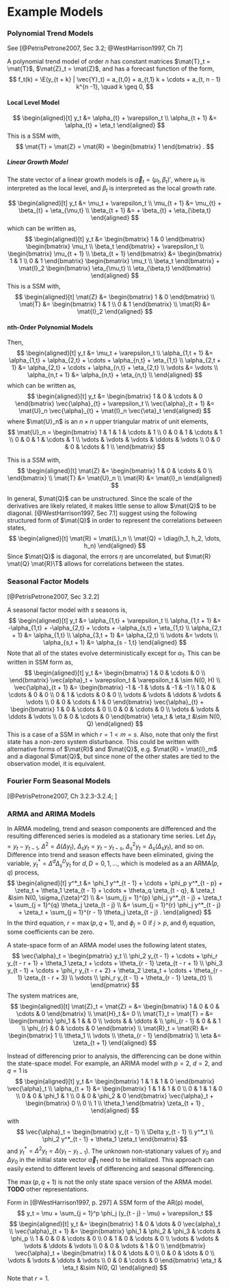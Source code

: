 # Example Models


### Polynomial Trend Models

See [@PetrisPetrone2007, Sec 3.2; @WestHarrison1997, Ch 7]

A polynomial trend model of order $n$ has constant matrices $\mat{T}_t = \mat{T}$, $\mat{Z}_t = \mat{Z}$, and has a forecast function of the form,
$$
f_t(k) = \E(y_{t + k} | \vec{Y}_t) = a_{t,0} + a_{t,1} k + \cdots + a_{t, n - 1} k^{n -1}, \quad k \geq 0,
$$

#### Local Level Model

$$
\begin{aligned}[t]
y_t &= \alpha_{t} + \varepsilon_t \\
\alpha_{t + 1} &= \alpha_{t} + \eta_t
\end{aligned}
$$
This is a SSM with,
$$
\mat{T} = \mat{Z} = \mat{R} = \begin{bmatrix} 1 \end{bmatrix} .
$$

##### Linear Growth Model

The state vector of a linear growth models is $\vec{\alpha}_t = (\mu_t, \beta_t)'$,
where $\mu_t$ is interpreted as the local level, and $\beta_t$ is interpreted as the local growth rate.

$$
\begin{aligned}[t]
y_t &= \mu_t + \varepsilon_t \\
\mu_{t + 1} &= \mu_{t} + \beta_{t} + \eta_{\mu,t} \\
\beta_{t + 1} &= + \beta_{t} + \eta_{\beta,t}
\end{aligned}
$$
which can be written as,
$$
\begin{aligned}[t]
y_t &=
\begin{bmatrix}
1 & 0
\end{bmatrix}
\begin{bmatrix}
\mu_t \\
\beta_t
\end{bmatrix} + \varepsilon_t \\
\begin{bmatrix}
\mu_{t + 1} \\
\beta_{t + 1}
\end{bmatrix}
&=
\begin{bmatrix}
1 & 1 \\
0 & 1
\end{bmatrix}
\begin{bmatrix}
\mu_t \\
\beta_t
\end{bmatrix}
+
\mat{I}_2
\begin{bmatrix}
\eta_{\mu,t} \\
\eta_{\beta,t}
\end{bmatrix}
\end{aligned}
$$
This is a SSM with,
$$
\begin{aligned}[t]
\mat{Z} &=
\begin{bmatrix}
1 & 0
\end{bmatrix} \\
\mat{T} &=
\begin{bmatrix}
1 & 1 \\
0 & 1
\end{bmatrix} \\
\mat{R} &= \mat{I}_2
\end{aligned}
$$

#### nth-Order Polynomial Models

Then,
$$
\begin{aligned}[t]
y_t &= \mu_t + \varepsilon_t \\
\alpha_{1,t + 1} &= \alpha_{1,t} + \alpha_{2,t} + \cdots + \alpha_{n,t} + \eta_{1,t} \\
\alpha_{2,t + 1} &= \alpha_{2,t} + \cdots + \alpha_{n,t} + \eta_{2,t} \\
\vdots &= \vdots \\
\alpha_{n,t + 1} &= \alpha_{n,t} + \eta_{n,t} \\
\end{aligned}
$$
which can be written as,
$$
\begin{aligned}[t]
y_t &=
\begin{bmatrix}
1 & 0 & \cdots & 0
\end{bmatrix}
\vec{\alpha}_{t}
+ \varepsilon_t \\
\vec{\alpha}_{t + 1}
&=
\mat{U}_n
\vec{\alpha}_{t}
+
\mat{I}_n
\vec{\eta}_t
\end{aligned}
$$
where $\mat{U}_n$ is an $n \times n$ upper triangular matrix of unit elements,
$$
\mat{U}_n =
\begin{bmatrix}
1 & 1 & 1 & \cdots & 1 \\
0 & 0 & 1 & \cdots & 1 \\
0 & 0 & 1 & \cdots & 1 \\
\vdots & \vdots & \vdots & \ddots & \vdots \\
0 & 0 & 0 & \cdots & 1 \\
\end{bmatrix}
$$

This is a SSM with,
$$
\begin{aligned}[t]
\mat{Z} &=
\begin{bmatrix}
1 & 0 & \cdots & 0 \\
\end{bmatrix} \\
\mat{T} &= \mat{U}_n \\
\mat{R} &= \mat{I}_n
\end{aligned}
$$

In general, $\mat{Q}$ can be unstructured. Since the scale of the derivatives are likely related,
it makes little sense to allow $\mat{Q}$ to be diagonal.
[@WestHarrison1997, Sec 7.1] suggest using the following structured form of $\mat{Q}$ in order to represent the correlations between states,
$$
\begin{aligned}[t]
\mat{R} = \mat{L}_n \\
\mat{Q} = \diag(h_1, h_2, \dots, h_n)
\end{aligned}
$$
Since $\mat{Q}$ is diagonal, the errors $\eta$ are uncorrelated, but $\mat{R} \mat{Q} \mat{R}\T$ allows for correlations between the states.


### Seasonal Factor Models


[@PetrisPetrone2007, Sec 3.2.2]

A seasonal factor model with $s$ seasons is,
$$
\begin{aligned}[t]
y_t &= \alpha_{1,t} + \varepsilon_t \\
\alpha_{1,t + 1} &= -\alpha_{1,t} + -\alpha_{2,t} + \cdots + -\alpha_{s,t} + \eta_{1,t} \\
\alpha_{2,t + 1} &= \alpha_{1,t} \\
\alpha_{3,t + 1} &= \alpha_{2,t} \\
\vdots &= \vdots \\
\alpha_{s,t + 1} &= \alpha_{s - 1,t}
\end{aligned}
$$
Note that all of the states evolve deterministically except for $\alpha_1$.
This can be written in SSM form as,
$$
\begin{aligned}[t]
y_t &=
\begin{bmatrix}
1 & 0 & \cdots & 0 \\
\end{bmatrix}
\vec{alpha}_t
+ \varepsilon_t &
\varepsilon_t & \sim N(0, H)  \\
\vec{\alpha}_{t + 1}
&=
\begin{bmatrix}
-1 & -1 & \dots & -1 & -1 \\
1 & 0 & \cdots & 0 & 0 \\
0 & 1 & \cdots & 0 & 0 \\
\vdots & \vdots & \ddots & \vdots & \vdots \\
0 & 0 & \cdots & 1 & 0
\end{bmatrix}
\vec{\alpha}_{t}
+
\begin{bmatrix}
1 & 0 & \cdots & 0 \\
0 & 0 & \cdots & 0 \\
\vdots & \vdots & \ddots & \vdots \\
0 & 0 & \cdots & 0
\end{bmatrix}
\eta_t
&
\eta_t &\sim N(0, Q)
\end{aligned}
$$
This is a case of a SSM in which $r = 1 < m = s$.
Also, note that only the first state has a non-zero system disturbance.
This could be written with alternative forms of $\mat{R}$ and $\mat{Q}$, e.g.
$\mat{R} = \mat{I}_m$ and a diagonal $\mat{Q}$, but since none of the other
states are tied to the observation model, it is equivalent.

### Fourier Form Seasonal Models

[@PetrisPetrone2007, Ch 3.2.3-3.2.4; ]



### ARMA and ARIMA Models

In ARMA modeling, trend and season components are differenced and the resulting differenced series is modeled as a stationary time series.
Let $\Delta y_t = y_t - y_{t - 1}$, $\Delta^2 = \Delta(\Delta y_t)$, $\Delta_s y_t = y_t - y_{t - s}$,
$\Delta^2_s y_t = \Delta_s (\Delta_s y_t)$, and so on.
Difference into trend and season effects have been eliminated, giving the variable, $y^*_t = \Delta^d \Delta_s^D y_t$ for $d, D = 0, 1, \dots$, which is modeled as a an ARMA($p$, $q$) process,
$$
\begin{aligned}[t]
y^*_t &= \phi_1 y^*_{t - 1} + \cdots + \phi_p y^*_{t - p} + \zeta_t + \theta_1 \zeta_{t - 1} + \cdots + \theta_q \zeta_{t - q}, & \zeta_t &\sim N(0, \sigma_{\zeta}^2) \\
&= \sum_{j = 1}^{p} \phi_j y^*_{t - j} + \zeta_t + \sum_{j = 1}^{q} \theta_j \zeta_{t - j} \\
&= \sum_{j = 1}^{r} \phi_j y^*_{t - j} + \zeta_t + \sum_{j = 1}^{r - 1} \theta_j \zeta_{t - j} .
\end{aligned}
$$
In the third equation, $r = \max(p, q + 1)$, and $\phi_j = 0$ if $j > p$, and $\theta_j$ equation, some coefficients can be zero.

A state-space form of an ARMA model uses the following latent states,
$$
\vec{\alpha}_t =
\begin{pmatrix}
y_t \\
\phi_2 y_{t - 1} + \cdots + \phi_r y_{t - r + 1} + \theta_1 \zeta_t + \cdots + \theta_{r - 1} \zeta_{t - r + 1} \\
\phi_3 y_{t - 1} + \cdots + \phi_r y_{t - r + 2} + \theta_2 \zeta_t + \cdots + \theta_{r - 1} \zeta_{t - r + 3} \\
\vdots \\
\phi_r y_{t - 1} + \theta_{r - 1} \zeta_{t} \\
\end{pmatrix}
$$
The system matrices are,
$$
\begin{aligned}[t]
\mat{Z}_t = \mat{Z} = &=
\begin{bmatrix} 1 & 0 & 0 & \cdots & 0 \end{bmatrix} \\
\mat{H}_t &= 0 \\
\mat{T}_t = \mat{T} = &=
\begin{bmatrix}
\phi_1 & 1 &  & 0  \\
\vdots &   & \ddots &  \\
\phi_{r - 1} & 0 &  & 1 \\
\phi_{r} & 0 & \cdots & 0
\end{bmatrix} \\
\mat{R}_t = \mat{R} &=
\begin{bmatrix}
1 \\
\theta_1 \\
\vdots \\
\theta_{r - 1}
\end{bmatrix} \\
\eta &= \zeta_{t + 1}
\end{aligned}
$$

Instead of differencing prior to analysis, the differencing can be done within the state-space model.
For example, an ARIMA model with $p = 2$, $d = 2$, and $q = 1$ is
$$
\begin{aligned}[t]
y_t &= \begin{bmatrix} 1 & 1 & 1 & 0 \end{bmatrix} \vec{\alpha}_t \\
\alpha_{t + 1} &=
\begin{bmatrix}
1 & 1 & 1 & 0 \\
0 & 1 & 1 & 0 \\
0 & 0 & \phi_1 & 1 \\
0 & 0 & \phi_2 & 0
\end{bmatrix}
\vec{\alpha}_t +
\begin{bmatrix}
0 \\
0 \\
1 \\
\theta_1
\end{bmatrix}
\zeta_{t + 1} ,
\end{aligned}
$$
with
$$
\vec{\alpha}_t =
\begin{bmatrix}
y_{t - 1} \\
\Delta y_{t - 1} \\
y^*_t \\
\phi_2 y^*_{t - 1} + \theta_1 \zeta_t
\end{bmatrix}
$$
and $y^*_t = \Delta^2 y_t = \Delta (y_t - y_{t - 1})$.
The unknown non-stationary values of $y_0$ and $\Delta y_0$ in the initial state vector $\vec{\alpha}_1$
need to be initialized.
This approach can easily extend to different levels of differencing and seasonal differencing.

The $\max(p, q + 1)$ is not the only state space version of the ARMA model.
**TODO** other representations.


Form in [@WestHarrison1997, p. 297]
A SSM form of the AR(p) model,
$$
y_t = \mu + \sum_{j = 1}^p \phi_j (y_{t - j} - \mu) + \varepsilon_t
$$
$$
\begin{aligned}[t]
y_t &= \begin{bmatrix} 1 & 0 & \dots & 0 \vec{alpha}_t \\
\vec{\alpha}_{t + 1} &=
\begin{bmatrix}
\phi_1 & \phi_2 & \phi_3 & \cdots & \phi_p \\
1 & 0 & 0 & \cdots & 0 \\
0 & 1 & 0 & \cdots & 0 \\
\vdots & \vdots & \vdots & \ddots & \vdots \\
0 & 0 & \vdots & 1 & 0 \\
\end{bmatrix}
\vec{\alpha}_t +
\begin{bmatrix}
1 & 0 & \dots & 0 \\
0 & 0 & \dots & 0 \\
\vdots & \vdots & \ddots & \vdots \\
0 & 0 & \cdots & 0
\end{bmatrix}
\eta_t &
\eta_t &\sim N(0, Q)
\end{aligned}
$$
Note that $r = 1$.
